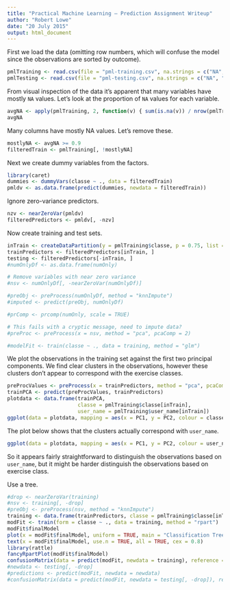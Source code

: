 ```yaml
---
title: "Practical Machine Learning — Prediction Assignment Writeup"
author: "Robert Lowe"
date: "20 July 2015"
output: html_document
---
```


First we load the data (omitting row numbers, which will confuse the model since the observations are sorted by outcome).

```r
pmlTraining <- read.csv(file = "pml-training.csv", na.strings = c("NA", "#DIV/0!"))[, 2:160]
pmlTesting <- read.csv(file = "pml-testing.csv", na.strings = c("NA", "#DIV/0!"))[, 2:160]
```

From visual inspection of the data it's apparent that many variables have mostly `NA` values. Let's look at the proportion of `NA` values for each variable.

```r
avgNA <- apply(pmlTraining, 2, function(v) { sum(is.na(v)) / nrow(pmlTraining)  })
avgNA
```

Many columns have mostly NA values. Let's remove these.

```r
mostlyNA <- avgNA >= 0.9
filteredTrain <- pmlTraining[, !mostlyNA]
```

Next we create dummy variables from the factors.

```r
library(caret)
dummies <- dummyVars(classe ~ ., data = filteredTrain)
pmldv <- as.data.frame(predict(dummies, newdata = filteredTrain))
```

Ignore zero-variance predictors.

```r
nzv <- nearZeroVar(pmldv)
filteredPredictors <- pmldv[, -nzv]
```

Now create training and test sets.

```r
inTrain <- createDataPartition(y = pmlTraining$classe, p = 0.75, list = FALSE)
trainPredictors <- filteredPredictors[inTrain, ]
testing <- filteredPredictors[-inTrain, ]
#numOnlyDf <- as.data.frame(numOnly)

# Remove variables with near zero variance
#nsv <- numOnlyDf[, -nearZeroVar(numOnlyDf)]

#preObj <- preProcess(numOnlyDf, method = "knnImpute")
#imputed <- predict(preObj, numOnlyDf)

#prComp <- prcomp(numOnly, scale = TRUE)

# This fails with a cryptic message, need to impute data?
#preProc <- preProcess(x = nsv, method = "pca", pcaComp = 2)

#modelFit <- train(classe ~ ., data = training, method = "glm")
```

We plot the observations in the training set against the first two principal components. We find clear clusters in the observations, however these clusters don't appear to correspond with the exercise classes.

```r
preProcValues <- preProcess(x = trainPredictors, method = "pca", pcaComp = 2)
trainPCA <- predict(preProcValues, trainPredictors)
plotdata <- data.frame(trainPCA,
                       classe = pmlTraining$classe[inTrain],
                       user_name = pmlTraining$user_name[inTrain])
ggplot(data = plotdata, mapping = aes(x = PC1, y = PC2, colour = classe)) + geom_point()
```

The plot below shows that the clusters actually correspond with `user_name`.

```r
ggplot(data = plotdata, mapping = aes(x = PC1, y = PC2, colour = user_name)) + geom_point()
```

So it appears fairly straightforward to distinguish the observations based on `user_name`, but it might be harder distinguish the observations based on exercise class.

Use a tree.

```r
#drop <- nearZeroVar(training)
#nsv <- training[, -drop]
#preObj <- preProcess(nsv, method = "knnImpute")
training <- data.frame(trainPredictors, classe = pmlTraining$classe[inTrain])
modFit <- train(form = classe ~ ., data = training, method = "rpart")
modFit$finalModel
plot(x = modFit$finalModel, uniform = TRUE, main = "Classification Tree")
text(x = modFit$finalModel, use.n = TRUE, all = TRUE, cex = 0.8)
library(rattle)
fancyRpartPlot(modFit$finalModel)
confusionMatrix(data = predict(modFit, newdata = training), reference = training$classe)
#newdata <- testing[, -drop]
#predictions <- predict(modFit, newdata = newdata)
#confusionMatrix(data = predict(modFit, newdata = testing[, -drop]), reference = testing$classe)
```
